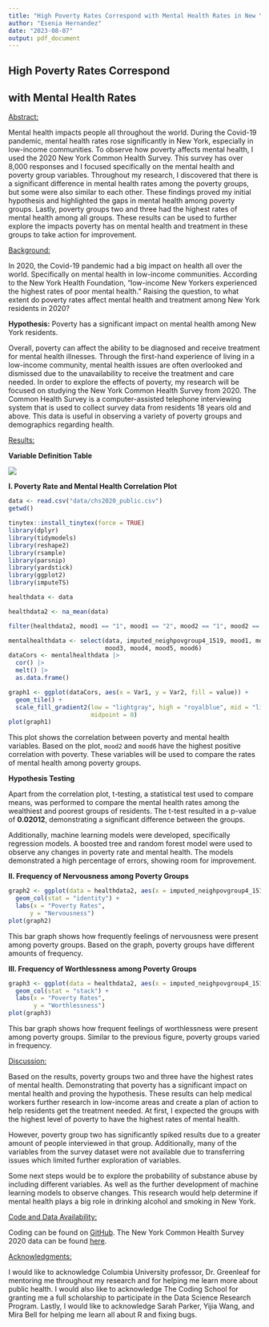 ```yaml
---
title: "High Poverty Rates Correspond with Mental Health Rates in New York"
author: "Esenia Hernandez"
date: "2023-08-07"
output: pdf_document
---
```


## High Poverty Rates Correspond 

## with Mental Health Rates

[Abstract:]{.underline}

Mental health impacts people all throughout the world. During the Covid-19 pandemic, mental health rates rose significantly in New York, especially in low-income communities. To observe how poverty affects mental health, I used the 2020 New York Common Health Survey. This survey has over 8,000 responses and I focused specifically on the mental health and poverty group variables. Throughout my research, I discovered that there is a significant difference in mental health rates among the poverty groups, but some were also similar to each other. These findings proved my initial hypothesis and highlighted the gaps in mental health among poverty groups. Lastly, poverty groups two and three had the highest rates of mental health among all groups. These results can be used to further explore the impacts poverty has on mental health and treatment in these groups to take action for improvement.

[Background:]{.underline}

In 2020, the Covid-19 pandemic had a big impact on health all over the world. Specifically on mental health in low-income communities. According to the New York Health Foundation, "low-income New Yorkers experienced the highest rates of poor mental health." Raising the question, to what extent do poverty rates affect mental health and treatment among New York residents in 2020?

**Hypothesis:** Poverty has a significant impact on mental health among New York residents.

Overall, poverty can affect the ability to be diagnosed and receive treatment for mental health illnesses. Through the first-hand experience of living in a low-income community, mental health issues are often overlooked and dismissed due to the unavailability to receive the treatment and care needed. In order to explore the effects of poverty, my research will be focused on studying the New York Common Health Survey from 2020. The Common Health Survey is a computer-assisted telephone interviewing system that is used to collect survey data from residents 18 years old and above. This data is useful in observing a variety of poverty groups and demographics regarding health.

[Results:]{.underline}

**Variable Definition Table**

![](images/Screenshot%202023-08-08%20142431.png)

**I. Poverty Rate and Mental Health Correlation Plot**

```r
data <- read.csv("data/chs2020_public.csv")
getwd()

tinytex::install_tinytex(force = TRUE)
library(dplyr)
library(tidymodels)
library(reshape2)
library(rsample)
library(parsnip)
library(yardstick)
library(ggplot2)
library(imputeTS)

healthdata <- data

healthdata2 <- na_mean(data)

filter(healthdata2, mood1 == "1", mood1 == "2", mood2 == "1", mood2 == "2", mood3 == "1", mood3 == "2", mood4 == "1", mood5 == "1", mood5 == "2", mood6 == "1", mood6 == "2", imputed_neighpovgroup4_1519 == "3", imputed_neighpovgroup4_1519 == "4")

mentalhealthdata <- select(data, imputed_neighpovgroup4_1519, mood1, mood2, 
                           mood3, mood4, mood5, mood6)
dataCors <- mentalhealthdata |> 
  cor() |>
  melt() |>
  as.data.frame()

graph1 <- ggplot(dataCors, aes(x = Var1, y = Var2, fill = value)) +
  geom_tile() +
  scale_fill_gradient2(low = "lightgray", high = "royalblue", mid = "lightblue",
                       midpoint = 0)
plot(graph1)
```

This plot shows the correlation between poverty and mental health variables. Based on the plot, `mood2` and `mood6` have the highest positive correlation with poverty. These variables will be used to compare the rates of mental health among poverty groups.

**Hypothesis Testing**

Apart from the correlation plot, t-testing, a statistical test used to compare means, was performed to compare the mental health rates among the wealthiest and poorest groups of residents. The t-test resulted in a p-value of **0.02012**, demonstrating a significant difference between the groups.

Additionally, machine learning models were developed, specifically regression models. A boosted tree and random forest model were used to observe any changes in poverty rate and mental health. The models demonstrated a high percentage of errors, showing room for improvement.

**II. Frequency of Nervousness among Poverty Groups**

```r
graph2 <- ggplot(data = healthdata2, aes(x = imputed_neighpovgroup4_1519, y = mood2, fill = imputed_neighpovgroup4_1519)) +
  geom_col(stat = "identity") +
  labs(x = "Poverty Rates",
      y = "Nervousness")
plot(graph2)
```

This bar graph shows how frequently feelings of nervousness were present among poverty groups. Based on the graph, poverty groups have different amounts of frequency.

**III. Frequency of Worthlessness among Poverty Groups**

```r
graph3 <- ggplot(data = healthdata2, aes(x = imputed_neighpovgroup4_1519, y = mood6, fill = imputed_neighpovgroup4_1519)) +
  geom_col(stat = "stack") +
  labs(x = "Poverty Rates",
       y = "Worthlessness")
plot(graph3)
```

This bar graph shows how frequent feelings of worthlessness were present among poverty groups. Similar to the previous figure, poverty groups varied in frequency.

[Discussion:]{.underline}

Based on the results, poverty groups two and three have the highest rates of mental health. Demonstrating that poverty has a significant impact on mental health and proving the hypothesis. These results can help medical workers further research in low-income areas and create a plan of action to help residents get the treatment needed. At first, I expected the groups with the highest level of poverty to have the highest rates of mental health.

However, poverty group two has significantly spiked results due to a greater amount of people interviewed in that group. Additionally, many of the variables from the survey dataset were not available due to transferring issues which limited further exploration of variables.

Some next steps would be to explore the probability of substance abuse by including different variables. As well as the further development of machine learning models to observe changes. This research would help determine if mental health plays a big role in drinking alcohol and smoking in New York.

[Code and Data Availability:]{.underline}

Coding can be found on [GitHub](github.com/the-codingschool/DSRP-2023-Greenleaf/tree/main/Esenia). The New York Common Health Survey 2020 data can be found [here](https://www.nyc.gov/site/doh/data/data-sets/community-health-survey-public-use-data.page).

[Acknowledgments:]{.underline}

I would like to acknowledge Columbia University professor, Dr. Greenleaf for mentoring me throughout my research and for helping me learn more about public health. I would also like to acknowledge The Coding School for granting me a full scholarship to participate in the Data Science Research Program. Lastly, I would like to acknowledge Sarah Parker, Yijia Wang, and Mira Bell for helping me learn all about R and fixing bugs.
